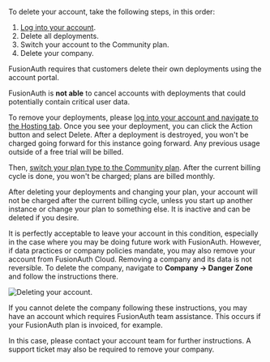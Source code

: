 
To delete your account, take the following steps, in this order:

1. [Log into your account](https://account.fusionauth.io/).
2. Delete all deployments.
3. Switch your account to the Community plan.
4. Delete your company.

<Aside type="note">
FusionAuth requires that customers delete their own deployments using the account portal.

FusionAuth is **not able** to cancel accounts with deployments that could potentially contain critical user data.
</Aside>

To remove your deployments, please [log into your account and navigate to the <Breadcrumb>Hosting</Breadcrumb> tab](https://account.fusionauth.io/account/deployment/). Once you see your deployment, you can click the <InlineUIElement>Action</InlineUIElement> button and select <InlineUIElement>Delete</InlineUIElement>. After a deployment is destroyed, you won't be charged going forward for this instance going forward. Any previous usage outside of a free trial will be billed.

Then, [switch your plan type to the Community plan](https://account.fusionauth.io/account/plan/). After the current billing cycle is done, you won't be charged; plans are billed monthly.

After deleting your deployments and changing your plan, your account will not be charged after the current billing cycle, unless you start up another instance or change your plan to something else. It is inactive and can be deleted if you desire.

It is perfectly acceptable to leave your account in this condition, especially in the case where you may be doing future work with FusionAuth. However, if data practices or company policies mandate, you may also remove your account from FusionAuth Cloud. Removing a company and its data is not reversible. To delete the company, navigate to **Company -> Danger Zone** and follow the instructions there.

![Deleting your account.](/img/docs/delete-account.png)

If you cannot delete the company following these instructions, you may have an account which requires FusionAuth team assistance. This occurs if your FusionAuth plan is invoiced, for example.

In this case, please contact your account team for further instructions. A support ticket may also be required to remove your company.
